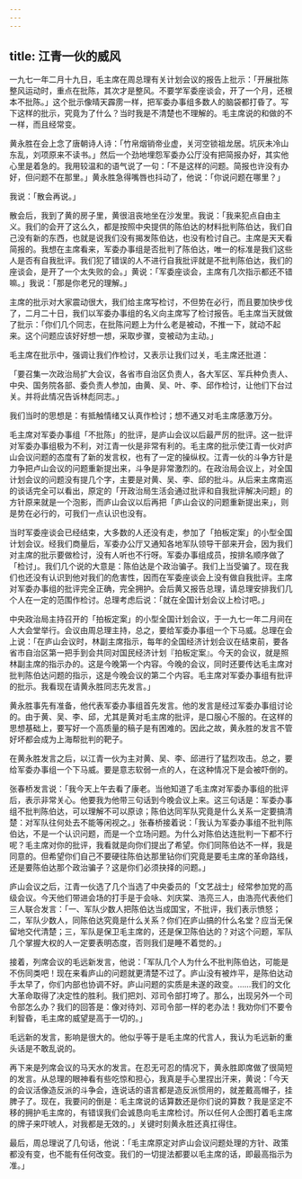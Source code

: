 ```yaml
---
---
---
```

title: 江青一伙的威风
---




一九七一年二月十九日，毛主席在周总理有关计划会议的报告上批示：「开展批陈整风运动时，重点在批陈，其次才是整风。不要学军委座谈会，开了一个月，还根本不批陈。」这个批示像晴天霹雳一样，把军委办事组多数人的脑袋都打昏了。写下这样的批示，究竟为了什么？当时我是不清楚也不理解的。毛主席说的和做的不一样，而且经常变。

黄永胜在会上念了唐朝诗人诗：「竹帛烟销帝业虚，关河空锁祖龙居。坑灰未冷山东乱，刘项原来不读书。」然后一个劲地埋怨军委办公厅没有把简报办好，其实他心里是着急的。我用较温和的语气说了一句：「不是这样的问题。简报也许没有办好，但问题不在那里。」黄永胜急得嘴唇也抖动了，他说：「你说问题在哪里？」

我说：「散会再说。」

散会后，我到了黄的房子里，黄很沮丧地坐在沙发里。我说：「我来犯点自由主义。我们的会开了这么久，都是按照中央提供的陈伯达的材料批判陈伯达，我们自己没有新的东西，也就是说我们没有揭发陈伯达，也没有检讨自己。主席是天天看简报的。我想在主席看来，军委办事组是否批判了陈伯达，唯一的标准是我们这些人是否有自我批评。我们犯了错误的人不进行自我批评就是不批判陈伯达，我们的座谈会，是开了一个太失败的会。」黄说：「军委座谈会，主席有几次指示都还不错嘛。」我说：「那是你老兄的理解。」

主席的批示对大家震动很大，我们给主席写检讨，不但势在必行，而且要加快步伐了，二月二十日，我们以军委办事组的名义向主席写了检讨报告。毛主席当天就做了批示：「你们几个同志，在批陈问题上为什么老是被动，不推一下，就动不起来。这个问题应该好好想一想，采取步骤，变被动为主动。」

毛主席在批示中，强调让我们作检讨，又表示让我们过关，毛主席还批道：

「要召集一次政治局扩大会议，各省市自治区负责人，各大军区、军兵种负责人、中央、国务院各部、委负责人参加，由黄、吴、叶、李、邱作检讨，让他们下台过关。并将此情况告诉林彪同志。」

我们当时的思想是：有抵触情绪又认真作检讨；想不通又对毛主席感激万分。

毛主席对军委办事组「不批陈」的批评，是庐山会议以后最严厉的批评。这一批评对军委办事组极为不利，对江青一伙是非常有利的。毛主席的批示使江青一伙对庐山会议问题的态度有了新的发言权，也有了一定的操纵权。江青一伙的斗争方针是力争把卢山会议的问题重新提出来，斗争是非常激烈的。在政治局会议上，对全国计划会议的问题没有提几个字，主要是对黄、吴、李、邱的批斗。从后来主席南巡的谈话完全可以看出，原定的「开政治局生活会通过批评和自我批评解决问题」的方针原来就是一个泡影，而庐山会议以后再把「庐山会议的问题重新提出来」，则是势在必行的，可我们一点认识也没有。

当时军委座谈会已经结束，大多数的人还没有走，参加了「拍板定案」的小型全国计划会议。经我们商量后，军委办公厅又通知各地军队领导干部来开会，因为我们对主席的批示要做检讨，没有人听也不行呀。军委办事组成员，按排名顺序做了「检讨」。我们几个说的大意是：陈伯达是个政治骗子。我们上当受骗了。现在我们也还没有认识到他对我们的危害性，因而在军委座谈会上没有做自我批评。主席对军委办事组的批评完全正确，完全拥护。会后黄又报告总理，请总理安排我们几个人在一定的范围作检讨。总理考虑后说：「就在全国计划会议上检讨吧。」

中央政治局主持召开的「拍板定案」的小型全国计划会议，于一九七一年二月间在人大会堂举行。会议由周总理主持，总之，要给军委办事组一个下马威。总理在会上说：「在庐山会议时，林副主席指示，每年的全国经济计划会议在结束前，要各省市自治区第一把手到会共同对国民经济计划『拍板定案』。今天的会议，就是照林副主席的指示办的。这是今晚第一个内容。今晚的会议，同时还要传达毛主席对批判陈伯达问题的指示，这是今晚会议的第二个内容。毛主席对军委办事组有批评的批示。我看现在请黄永胜同志先发言。」

黄永胜事先有准备，他代表军委办事组首先发言。他的发言是经过军委办事组讨论的。由于黄、吴、李、邱，尤其是黄对毛主席的批评，是口服心不服的。在这样的思想基础上，要写好一个高质量的稿子是有困难的。因此之故，黄永胜的发言不管好坏都会成为上海帮批判的靶子。

在黄永胜发言之后，以江青一伙为主对黄、吴、李、邱进行了猛烈攻击。总之，要给军委办事组一个下马威。要是意志软弱一点的人，在这种情况下是会被吓倒的。

张春桥发言说：「我今天上午去看了康老。当他知道了毛主席对军委办事组的批评后，表示非常关心。他要我为他带三句话到今晚会议上来。这三句话是：军委办事组不批判陈伯达，可以理解不可以原谅；陈伯达同军队究竟是什么关系一定要搞清楚：对军队往何处去不能等闲视之。」张春桥接着说：「我认为军委办事组不批判陈伯达，不是一个认识问题，而是一个立场问题。为什么对陈伯达连批判一下都不行呢？毛主席对你的批评，我看就是向你们提出了希望。你们同陈伯达不一样，我是同意的。但希望你们自己不要硬往陈伯达那里钻你们究竟是要毛主席的革命路线，还是要陈伯达那个政治骗子？这是你们必须抉择的问题。」

庐山会议之后，江青一伙选了几个当选了中央委员的「文艺战士」经常参加党的高级会议。今天他们带进会场的打手是于会咏、刘庆棠、浩亮三人，由浩亮代表他们三人联合发言：「一、军队少数人把陈伯达当成国宝，不批评，我们表示愤怒；二，军队少数人，同陈伯达究竟是什么关系？你们在庐山搞的什么名堂？应当无保留地交代清楚；三，军队是保卫毛主席的，还是保卫陈伯达的？对这个问题，军队几个掌握大权的人一定要表明态度，否则我们是睡不着觉的。」

接着，列席会议的毛远新发言，他说：「军队几个人为什么不批判陈伯达，可能是不伤同类吧！现在来看庐山的问题就更清楚不过了。庐山没有被炸平，是陈伯达动手太早了，你们内部也协调不好。庐山问题的实质是未遂的政变。……我们的文化大革命取得了决定性的胜利。我们把刘、邓司令部打垮了。那么，出现另外一个司令部怎么办？我们的回答是：像对待刘、邓司令部一样的老办法！我劝你们不要令利智昏，毛主席的威望是高于一切的。」

毛远新的发言，影响是很大的。他似乎等于是毛主席的代言人，我认为毛远新的重头话是不敢乱说的。

再下来是列席会议的马天水的发言。在忍无可忍的情况下，黄永胜即席做了很简短的发言。从总理的眼神看有些吃惊和担心，我真是手心里捏出汗来，黄说：「今天的会议活像造反派的斗争会，连说话的语言都是造反派惯用的，就差戴高帽子，挂脾子了。现在，我要问的倒是：毛主席说的话算数还是你们说的算数？我是坚定不移的拥护毛主席的，有错误我们会诚恳向毛主席检讨。所以任何人企图打着毛主席的牌子来吓唬人，对我都是无效的。」关键时刻黄永胜还真扛得住。

最后，周总理说了几句话，他说：「毛主席原定对庐山会议问题处理的方针、政策都没有变，也不能有任何改变。我们的一切提法都要以毛主席的话，即最高指示为准。」